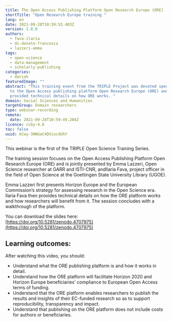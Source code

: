 ```yaml
---
title: The Open Access Publishing Platform Open Research Europe (ORE)
shortTitle: "Open Research Europe training "
lang: en
date: 2021-09-28T10:59:53.403Z
version: 1.0.0
authors:
  - fava-ilaria
  - di-donato-francesca
  - lazzeri-emma
tags:
  - open-science
  - data-management
  - scholarly-publishing
categories:
  - dariah
featuredImage: ""
abstract: "This training event from the TRIPLE Project was devoted specifically
  to the Open Access publishing platform Open Research Europe (ORE) and it
  provided technical details on how ORE works. "
domain: Social Sciences and Humanities
targetGroup: Domain researchers
type: webinar-recording
remote:
  date: 2021-09-28T10:59:49.204Z
licence: ccby-4.0
toc: false
uuid: bCwy-3HWGaC4DXiocdUhY
---
```

This webinar is the first of the TRIPLE Open Science Training Series. 

The training session focuses on the Open Access Publishing Platform Open Research Europe (ORE) and is jointly presented by Emma Lazzeri, Open Science researcher at GARR and ISTI-CNR, andIlaria Fava, project officer in the field of Open Science at the Goettingen State University Library (UGOE).

Emma Lazzeri first presents Horizon Europe and the European Commission’s strategy for assessing research in the Open Science era. Ilaria Fava then provides technical details on how the ORE platform works and how researchers will benefit from it. The session concludes with a walkthrough of the platform.  

You can download the slides here: [https://doi.org/10.5281/zenodo.4707975](https://doi.org/10.5281/zenodo.4707975)

## Learning outcomes: 

After watching this video, you should:

- Understand what the ORE publishing platform is and how it works in detail. 
- Understand how the ORE platform will facilitate Horizon 2020 and Horizon Europe beneficiaries’ compliance to European Open Access terms of funding. 
- Understand that the ORE platform enables researchers to publish the results and insights of their EC-funded research so as to support reproducibility, transparency and impact. 
- Understand that publishing on the ORE platform does not include costs for authors or beneficiaries.

<VideoCard provider="youtube" id="3jpFxtKIME" title="The Open Access Publishing Platform Open Research Europe (ORE)" subtitle="Click here to view" image="images/capture-d’écran-2021-09-27-à-12.27.35.png" />
